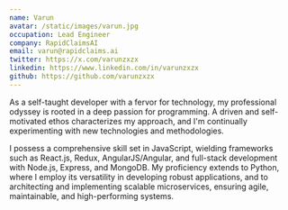 ```yaml
---
name: Varun
avatar: /static/images/varun.jpg
occupation: Lead Engineer
company: RapidClaimsAI
email: varun@rapidclaims.ai
twitter: https://x.com/varunzxzx
linkedin: https://www.linkedin.com/in/varunzxzx
github: https://github.com/varunzxzx
---
```


As a self-taught developer with a fervor for technology, my professional odyssey is rooted in a deep passion for programming. A driven and self-motivated ethos characterizes my approach, and I'm continually experimenting with new technologies and methodologies.

I possess a comprehensive skill set in JavaScript, wielding frameworks such as React.js, Redux, AngularJS/Angular, and full-stack development with Node.js, Express, and MongoDB. My proficiency extends to Python, where I employ its versatility in developing robust applications, and to architecting and implementing scalable microservices, ensuring agile, maintainable, and high-performing systems.
